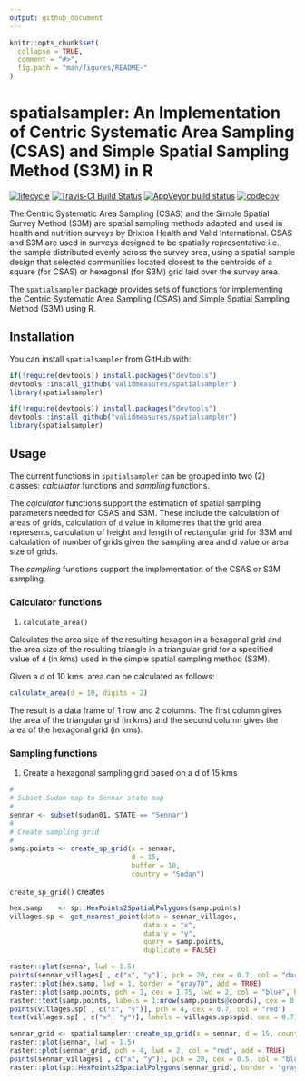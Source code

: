 ```yaml
---
output: github_document
---
```


<!-- README.md is generated from README.Rmd. Please edit that file -->

```r
knitr::opts_chunk$set(
  collapse = TRUE,
  comment = "#>",
  fig.path = "man/figures/README-"
)
```

# spatialsampler: An Implementation of Centric Systematic Area Sampling (CSAS) and Simple Spatial Sampling Method (S3M) in R

[![lifecycle](https://img.shields.io/badge/lifecycle-experimental-orange.svg)](https://www.tidyverse.org/lifecycle/#experimental)
[![Travis-CI Build Status](https://travis-ci.org/SpatialWorks/spatialsampler.svg?branch=master)](https://travis-ci.org/SpatialWorks/spatialsampler)
[![AppVeyor build status](https://ci.appveyor.com/api/projects/status/github/SpatialWorks/spatialsampler?branch=master&svg=true)](https://ci.appveyor.com/project/SpatialWorks/spatialsampler)
[![codecov](https://codecov.io/gh/SpatialWorks/spatialsampler/branch/master/graph/badge.svg)](https://codecov.io/gh/SpatialWorks/spatialsampler)

The Centric Systematic Area Sampling (CSAS) and the Simple Spatial Survey Method (S3M) are spatial sampling methods adapted and used in health and nutrition surveys by Brixton Health and Valid International. CSAS and S3M are used in surveys designed to be spatially representative i.e., the sample distributed evenly across the survey area, using a spatial sample design that selected communities located closest to the centroids of a square (for CSAS) or hexagonal (for S3M) grid laid over the survey area.

The `spatialsampler` package provides sets of functions for implementing the Centric Systematic Area Sampling (CSAS) and Simple Spatial Sampling Method (S3M) using R.

## Installation

You can install `spatialsampler` from GitHub with:

```r
if(!require(devtools)) install.packages("devtools")
devtools::install_github("validmeasures/spatialsampler")
library(spatialsampler)
```

```r
if(!require(devtools)) install.packages("devtools")
devtools::install_github("validmeasures/spatialsampler")
library(spatialsampler)
```

## Usage

The current functions in `spatialsampler` can be grouped into two (2) classes: *calculator* functions and *sampling* functions.

The *calculator* functions support the estimation of spatial sampling parameters needed for CSAS and S3M. These include the calculation of areas of grids, calculation of `d` value in kilometres that the grid area represents, calculation of height and length of rectangular grid for S3M and calculation of number of grids given the sampling area and d value or area size of grids.

The *sampling* functions support the implementation of the CSAS or S3M sampling.


### Calculator functions

1. `calculate_area()`

Calculates the area size of the resulting hexagon in a hexagonal grid and the area size of the resulting triangle in a triangular grid for a specified value of `d` (in kms) used in the simple spatial sampling method (S3M).

Given a $d$ of 10 kms, area can be calculated as follows:

```r
calculate_area(d = 10, digits = 2)
```

The result is a data frame of 1 row and 2 columns. The first column gives the area of the triangular grid (in kms) and the second column gives the area of the hexagonal grid (in kms).


### Sampling functions

1. Create a hexagonal sampling grid based on a d of 15 kms

```r
#
# Subset Sudan map to Sennar state map
#
sennar <- subset(sudan01, STATE == "Sennar")
#
# Create sampling grid
#
samp.points <- create_sp_grid(x = sennar, 
                              d = 15, 
                              buffer = 10, 
                              country = "Sudan")
```

`create_sp_grid()` creates 

```r
hex.samp    <- sp::HexPoints2SpatialPolygons(samp.points)
villages.sp <- get_nearest_point(data = sennar_villages, 
                                 data.x = "x", 
                                 data.y = "y", 
                                 query = samp.points, 
                                 duplicate = FALSE)
```

```r
raster::plot(sennar, lwd = 1.5)
points(sennar_villages[ , c("x", "y")], pch = 20, cex = 0.7, col = "darkgreen")
raster::plot(hex.samp, lwd = 1, border = "gray70", add = TRUE)
raster::plot(samp.points, pch = 1, cex = 1.75, lwd = 2, col = "blue", bg = NA, add = TRUE)
raster::text(samp.points, labels = 1:nrow(samp.points@coords), cex = 0.6)
points(villages.sp[ , c("x", "y")], pch = 4, cex = 0.7, col = "red")
text(villages.sp[ , c("x", "y")], labels = villages.sp$spid, cex = 0.7)
```


```r
sennar_grid <- spatialsampler::create_sp_grid(x = sennar, d = 15, country = "Sudan")
raster::plot(sennar, lwd = 1.5)
raster::plot(sennar_grid, pch = 4, lwd = 2, col = "red", add = TRUE)
points(sennar_villages[ , c("x", "y")], pch = 20, cex = 0.5, col = "blue")
raster::plot(sp::HexPoints2SpatialPolygons(sennar_grid), border = "gray70", lwd = 1, add = TRUE)
```
